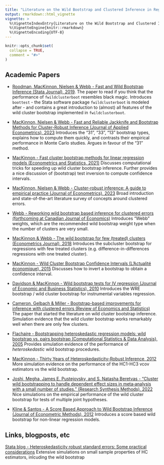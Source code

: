 ```yaml
---
title: "Literature on the Wild Bootstrap and Clustered Inference in Regression Models"
output: rmarkdown::html_vignette
vignette: >
  %\VignetteIndexEntry{Literature on the Wild Bootstrap and Clustered Inference in Regression Models}
  %\VignetteEngine{knitr::rmarkdown}
  %\VignetteEncoding{UTF-8}
---
```


```r
knitr::opts_chunk$set(
  collapse = TRUE,
  comment = "#>"
)
```

## Academic Papers

+ [Roodman, MacKinnon, Nielsen & Webb - Fast and Wild Bootstrap Inference (Stata Journal), 2019](https://journals.sagepub.com/doi/pdf/10.1177/1536867X19830877). The paper to read if you think that the performance of `fwildclusterboot` resembles black magic. Introduces `boottest` - the Stata software package `fwildclusterboot` is modeled after - and contains a great introduction to (almost) all features of the wild cluster bootstrap implemented in `fwildclusterboot`. 

+ [MacKinnon, Nielsen & Webb - Fast and Reliable Jackknife and Bootstrap
Methods for Cluster-Robust Inference (Journal of Applied Econometrics), 2023](https://arxiv.org/pdf/2301.04527.pdf) Introduces the "31", "33", "13" bootstrap types, explains how to compute them quickly, and contrasts their empirical performance in Monte Carlo studies. Argues in favour of the "31" method. 

+ [MacKinnon - Fast cluster bootstrap methods for linear regression models (Econometrics and Statistics, 2021)](https://www.econstor.eu/bitstream/10419/247206/1/qed-wp-1465.pdf) Discusses computational tricks for speeding up wild cluster bootstrap inference. Further provides a nice discussion of (bootstrap) test inversion to compute confidence intervals. 

+ [MacKinnon, Nielsen & Webb - Cluster-robust inference: A guide to empirical practice (Journal of Econometrics), 2023](https://www.sciencedirect.com/science/article/pii/S0304407622000781) Broad introduction and state-of-the-art literature survey of concepts around clustered errors.

+ [Webb - Reworking wild bootstrap based inference for clustered errors (forthcoming at Canadian Journal of Economics)](https://ideas.repec.org/p/qed/wpaper/1315.html) Introduces "Webb" weights, which are the recommended wild bootstrap weight type when the number of clusters are very small. 

+ [MacKinnon & Webb -  The wild bootstrap for few (treated) clusters (Econometrics Journal), 2018](https://academic.oup.com/ectj/article-abstract/21/2/114/5078969) Introduces the subcluster bootstrap for regressions with few treated clusters (e.g. difference-in-differences regressions with one treated cluster).

+ [MacKinnon - Wild Cluster Bootstrap Confidence Intervals (L'Actualité économique), 2015](https://www.erudit.org/en/journals/ae/1900-v1-n1-ae02507/1036912ar.pdf) Discusses how to invert a bootstrap to obtain a confidence interval.

+ [Davidson & MacKinnon - Wild bootstrap tests for IV regression (Journal of Economic and Business Statistics), 2010](https://www.tandfonline.com/doi/abs/10.1198/jbes.2009.07221) Introduces the WRE bootstrap / wild cluster bootstrap for instrumental variables regression.

+ [Cameron, Gelbach & Miller - Bootstrap-based improvements for inference with clustered errors (Review of Economics and Statistics)](https://www.econstor.eu/bitstream/10419/31404/1/514886757.pdf) The paper that started the literature on wild cluster bootstrap inference. Simulation evidence that the wild cluster bootstrap works remarkably well when there are only few clusters. 

+ [Flachaire - Bootstrapping heteroskedastic regression models: wild bootstrap vs. pairs bootstrap (Computational Statistics & Data Analysis), 2005](https://shs.hal.science/file/index/docid/175910/filename/Flachaire_03a.pdf) Provides simulation evidence of the performance of *heteroskedastic* wild bootstrap procedures. 

+ [MacKinnon - Thirty Years of Heteroskedasticity-Robust Inference, 2012](https://www.econ.queensu.ca/sites/econ.queensu.ca/files/qed_wp_1268.pdf) More simulation evidence on the performance of the HC1-HC3 vcov estimators vs the wild bootstrap.

+ [Joshi, Megha, James E. Pustejovsky, and S. Natasha Beretvas - "Cluster wild bootstrapping to handle dependent effect sizes in meta‐analysis with a small number of studies." (Research Synthesis Methods), 2022](https://onlinelibrary.wiley.com/doi/abs/10.1002/jrsm.1554) Nice simulations on the empirical performance of the wild cluster bootstrap for tests of multiple joint hypotheses. 
 
+ [Kline & Santos - A Score Based Approach to Wild Bootstrap Inference (Journal of Econometric Methods), 2012](https://eml.berkeley.edu/~pkline/papers/ScoreFinal_web.pdf) Introduces a score based wild bootstrap for non-linear regression models. 

## Links, blogposts, etc

[Stata blog - Heteroskedasticity robust standard errors: Some practical considerations](https://blog.stata.com/2022/10/06/heteroskedasticity-robust-standard-errors-some-practical-considerations/) Extensive simulations on small sample properties of HC estimators, inlcuding the wild bootstrap


